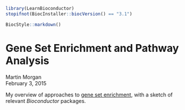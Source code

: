 <!--
%\VignetteIndexEntry{02.5 Gene Set Enrichment}
%\VignettePackage{LearnBioconductor}
%\VignetteEngine{knitr::knitr}
-->

```r
library(LearnBioconductor)
stopifnot(BiocInstaller::biocVersion() == "3.1")
```

```r
BiocStyle::markdown()
```

# Gene Set Enrichment and Pathway Analysis

Martin Morgan<br/>
February 3, 2015

My overview of approaches to [gene set
enrichment](http://bioconductor.org/help/course-materials/2013/EMBOBGI/GeneSetEnrichment.pdf),
with a sketch of relevant _Bioconductor_ packages.